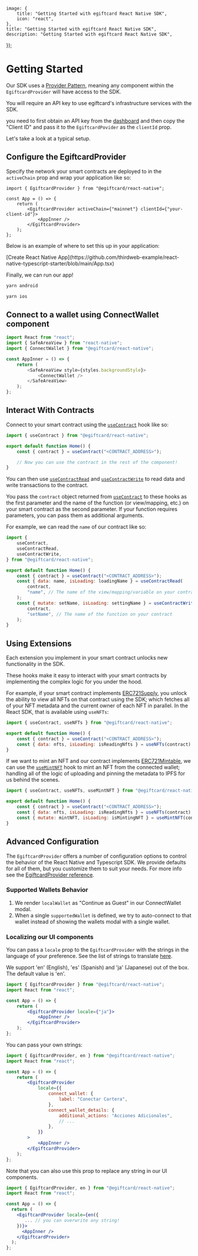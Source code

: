 
	image: {
		title: "Getting Started with egiftcard React Native SDK",
		icon: "react",
	},
	title: "Getting Started with egiftcard React Native SDK",
	description: "Getting Started with egiftcard React Native SDK",
});

# Getting Started

Our SDK uses a [Provider Pattern](https://flexiple.com/react/provider-pattern-with-react-context-api/), meaning any component within the `EgiftcardProvider` will have access to the SDK.

<Callout variant='info' title="API Key">

You will require an API key to use egiftcard's infrastructure services with the SDK.

you need to first obtain an API key from the [dashboard](https://egiftcard.cc/dashboard) and then copy the "Client ID" and pass it to the `EgiftcardPovider` as the `clientId` prop.

</Callout>

Let's take a look at a typical setup.

## Configure the EgiftcardProvider

Specify the network your smart contracts are deployed to in the `activeChain` prop and wrap your application like so:

```tsx title="App.tsx"
import { EgiftcardProvider } from "@egiftcard/react-native";

const App = () => {
	return (
		<EgiftcardProvider activeChain={"mainnet"} clientId={"your-client-id"}>
			<AppInner />
		</EgiftcardProvider>
	);
};
```

Below is an example of where to set this up in your application:

<p>
	[Create React Native
	App](https://github.com/thirdweb-example/react-native-typescript-starter/blob/main/App.tsx)
</p>

Finally, we can run our app!

```sh
yarn android
```

```sh
yarn ios
```

## Connect to a wallet using ConnectWallet component

```javascript
import React from "react";
import { SafeAreaView } from "react-native";
import { ConnectWallet } from "@egiftcard/react-native";

const AppInner = () => {
	return (
		<SafeAreaView style={styles.backgroundStyle}>
			<ConnectWallet />
		</SafeAreaView>
	);
};
```

## Interact With Contracts

Connect to your smart contract using the [`useContract`](/references/react-native/v0/useContract) hook like so:

```jsx title="pages/index.jsx"
import { useContract } from "@egiftcard/react-native";

export default function Home() {
	const { contract } = useContract("<CONTRACT_ADDRESS>");

	// Now you can use the contract in the rest of the component!
}
```

You can then use [`useContractRead`](/references/react-native/v0/useContractRead) and [`useContractWrite`](/references/react-native/v0/useContractWrite) to read data and write transactions to the contract.

You pass the `contract` object returned from [`useContract`](/references/react-native/v0/useContract) to these hooks as the first parameter and the name of the function (or view/mapping, etc.) on your smart contract as the second parameter. If your function requires parameters, you can pass them as additional arguments.

For example, we can read the `name` of our contract like so:

```jsx title="pages/index.jsx"
import {
	useContract,
	useContractRead,
	useContractWrite,
} from "@egiftcard/react-native";

export default function Home() {
	const { contract } = useContract("<CONTRACT_ADDRESS>");
	const { data: name, isLoading: loadingName } = useContractRead(
		contract,
		"name", // The name of the view/mapping/variable on your contract
	);
	const { mutate: setName, isLoading: settingName } = useContractWrite(
		contract,
		"setName", // The name of the function on your contract
	);
}
```

## Using Extensions

Each extension you implement in your smart contract unlocks new functionality in the SDK.

These hooks make it easy to interact with your smart contracts by implementing the complex logic for you under the hood.

For example, if your smart contract implements [ERC721Supply](/contracts/build/extensions/erc-721/ERC721Supply), you unlock the ability to view all NFTs on that contract using the SDK; which fetches all of your NFT metadata and the current owner of each NFT in parallel. In the React SDK, that is available using `useNFTs`:

```jsx
import { useContract, useNFTs } from "@egiftcard/react-native";

export default function Home() {
	const { contract } = useContract("<CONTRACT_ADDRESS>");
	const { data: nfts, isLoading: isReadingNfts } = useNFTs(contract);
}
```

If we want to mint an NFT and our contract implements [ERC721Mintable](/contracts/build/extensions/erc-721/ERC721Mintable), we can use the [`useMintNFT`](/references/react-native/v0/useMintNFT) hook to mint an NFT from the connected wallet; handling all of the logic of uploading and pinning the metadata to IPFS for us behind the scenes.

```jsx
import { useContract, useNFTs, useMintNFT } from "@egiftcard/react-native";

export default function Home() {
	const { contract } = useContract("<CONTRACT_ADDRESS>");
	const { data: nfts, isLoading: isReadingNfts } = useNFTs(contract);
	const { mutate: mintNFT, isLoading: isMintingNFT } = useMintNFT(contract);
}
```

## Advanced Configuration

The `EgiftcardProvider` offers a number of configuration options to control the behavior of the React Native and Typescript SDK.
We provide defaults for all of them, but you customize them to suit your needs. For more info see the [EgiftcardProvider reference](/references/react-native/v0/EgiftcardProvider).

### Supported Wallets Behavior

1. We render `localWallet` as "Continue as Guest" in our ConnectWallet modal.
2. When a single `supportedWallet` is defined, we try to auto-connect to that wallet instead of showing the wallets modal with a single wallet.

### Localizing our UI components

You can pass a `locale` prop to the `EgiftcardProvider` with the strings in the language of your preference. See the list of strings to translate [here](https://github.com/egiftcard/js/blob/main/packages/react-native/src/evm/i18n/en.ts).

We support 'en' (English), 'es' (Spanish) and 'ja' (Japanese) out of the box. The default value is 'en'.

```jsx
import { EgiftcardProvider } from "@egiftcard/react-native";
import React from "react";

const App = () => {
	return (
		<EgiftcardProvider locale={"ja"}>
			<AppInner />
		</EgiftcardProvider>
	);
};
```

You can pass your own strings:

```jsx
import { EgiftcardProvider, en } from "@egiftcard/react-native";
import React from "react";

const App = () => {
	return (
		<EgiftcardProvider
			locale={{
				connect_wallet: {
					label: "Conectar Cartera",
				},
				connect_wallet_details: {
					additional_actions: "Acciones Adicionales",
					// ...
				},
			}}
		>
			<AppInner />
		</EgiftcardProvider>
	);
};
```

Note that you can also use this prop to replace any string in our UI components.

```jsx
import { EgiftcardProvider, en } from "@egiftcard/react-native";
import React from "react";

const App = () => {
  return (
    <EgiftcardProvider locale={en({
       ... // you can overwrite any string!
    })}>
      <AppInner />
    </EgiftcardProvider>
  );
};
```
